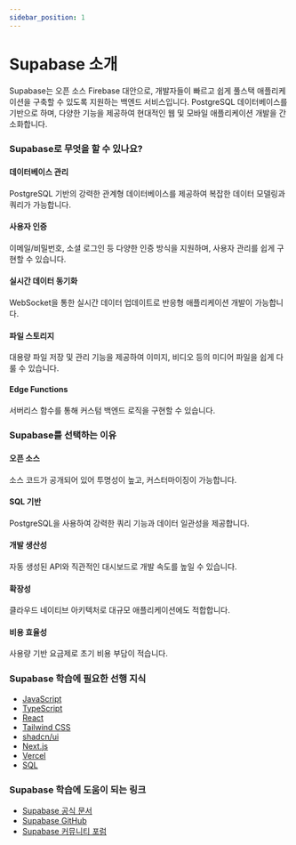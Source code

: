 ```yaml
---
sidebar_position: 1
---
```


# Supabase 소개

Supabase는 오픈 소스 Firebase 대안으로, 개발자들이 빠르고 쉽게 풀스택 애플리케이션을 구축할 수 있도록 지원하는 백엔드 서비스입니다. PostgreSQL 데이터베이스를 기반으로 하며, 다양한 기능을 제공하여 현대적인 웹 및 모바일 애플리케이션 개발을 간소화합니다.

### Supabase로 무엇을 할 수 있나요?

#### 데이터베이스 관리

PostgreSQL 기반의 강력한 관계형 데이터베이스를 제공하여 복잡한 데이터 모델링과 쿼리가 가능합니다.

#### 사용자 인증

이메일/비밀번호, 소셜 로그인 등 다양한 인증 방식을 지원하며, 사용자 관리를 쉽게 구현할 수 있습니다.

#### 실시간 데이터 동기화

WebSocket을 통한 실시간 데이터 업데이트로 반응형 애플리케이션 개발이 가능합니다.

#### 파일 스토리지

대용량 파일 저장 및 관리 기능을 제공하여 이미지, 비디오 등의 미디어 파일을 쉽게 다룰 수 있습니다.

#### Edge Functions

서버리스 함수를 통해 커스텀 백엔드 로직을 구현할 수 있습니다.

### Supabase를 선택하는 이유

#### 오픈 소스

소스 코드가 공개되어 있어 투명성이 높고, 커스터마이징이 가능합니다.

#### SQL 기반

PostgreSQL을 사용하여 강력한 쿼리 기능과 데이터 일관성을 제공합니다.

#### 개발 생산성

자동 생성된 API와 직관적인 대시보드로 개발 속도를 높일 수 있습니다.

#### 확장성

클라우드 네이티브 아키텍처로 대규모 애플리케이션에도 적합합니다.

#### 비용 효율성

사용량 기반 요금제로 초기 비용 부담이 적습니다.

### Supabase 학습에 필요한 선행 지식

- [JavaScript](./../../web-app-development/javascript/intro.mdx)
- [TypeScript](./../../web-app-development/typescript/intro.mdx)
- [React](./../../web-app-development/react/intro.mdx)
- [Tailwind CSS](./../../web-app-development/tailwind-css/intro.mdx)
- [shadcn/ui](./../../web-app-development/shadcn-ui/intro.mdx)
- [Next.js](./../../web-app-development/next-js/intro.mdx)
- [Vercel](./../../web-app-development/vercel/intro.mdx)
- [SQL](./../sql/intro.mdx)

### Supabase 학습에 도움이 되는 링크

- [Supabase 공식 문서](https://supabase.com/docs)
- [Supabase GitHub](https://github.com/supabase/supabase)
- [Supabase 커뮤니티 포럼](https://github.com/supabase/supabase/discussions)
